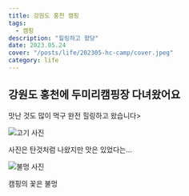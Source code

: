 ```yaml
---
title: 강원도 홍천 캠핑
tags:
  - 캠핑
description: "힐링하고 왔당"
date: 2023.05.24
cover: "/posts/life/202305-hc-camp/cover.jpeg"
category: life
---
```


## 강원도 홍천에 두미리캠핑장 다녀왔어요

맛난 것도 많이 먹구 완전 힐링하고 왔습니다>

![고기 사진](/posts/life/202305-hc-camp/1.jpg)

사진은 탄것처럼 나왔지만 맛은 있었다는…

![불멍 사진](/posts/life/202305-hc-camp/2.jpg)

캠핑의 꽃은 불멍
